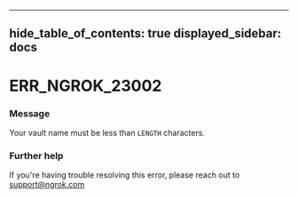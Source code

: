 

---
hide_table_of_contents: true
displayed_sidebar: docs
---


# ERR_NGROK_23002

### Message
Your vault name must be less than `LENGTH` characters.

<ErrorDetails error="err_ngrok_23002" />



### Further help
If you're having trouble resolving this error, please reach out to [support@ngrok.com](mailto:support@ngrok.com?subject=Help%20with%20ERR_NGROK_23002)

